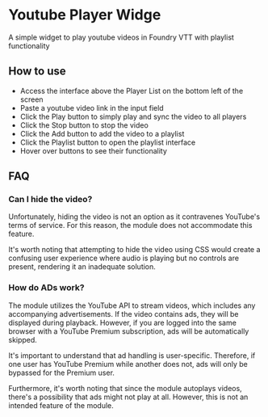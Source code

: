 
# Youtube Player Widge

<ModuleInfo/>

A simple widget to play youtube videos in Foundry VTT with playlist functionality

## How to use

- Access the interface above the Player List on the bottom left of the screen
- Paste a youtube video link in the input field
- Click the Play button to simply play and sync the video to all players
- Click the Stop button to stop the video
- Click the Add button to add the video to a playlist
- Click the Playlist button to open the playlist interface
- Hover over buttons to see their functionality

## FAQ

### Can I hide the video?
Unfortunately, hiding the video is not an option as it contravenes YouTube's terms of service. For this reason, the module does not accommodate this feature.

It's worth noting that attempting to hide the video using CSS would create a confusing user experience where audio is playing but no controls are present, rendering it an inadequate solution.

### How do ADs work?
The module utilizes the YouTube API to stream videos, which includes any accompanying advertisements. If the video contains ads, they will be displayed during playback. However, if you are logged into the same browser with a YouTube Premium subscription, ads will be automatically skipped.

It's important to understand that ad handling is user-specific. Therefore, if one user has YouTube Premium while another does not, ads will only be bypassed for the Premium user.

Furthermore, it's worth noting that since the module autoplays videos, there's a possibility that ads might not play at all. However, this is not an intended feature of the module.